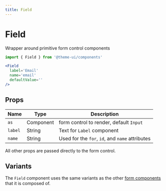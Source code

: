 ```yaml
---
title: Field
---
```


# Field

Wrapper around primitive form control components

```js
import { Field } from '@theme-ui/components'
```

```jsx live=true
<Field
  label='Email'
  name='email'
  defaultValue=''
/>
```

## Props

Name | Type | Description
---|---|---
`as` | Component | form control to render, default `Input`
`label` | String | Text for `Label` component
`name` | String | Used for the `for`, `id`, and `name` attributes

All other props are passed directly to the form control.

## Variants

The `Field` component uses the same variants as the other [form components](/components/forms) that it is composed of.
